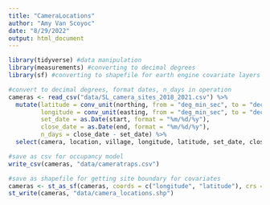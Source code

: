 ```yaml
---
title: "CameraLocations"
author: "Amy Van Scoyoc"
date: "8/29/2022"
output: html_document
---
```


```r
library(tidyverse) #data manipulation
library(measurements) #converting to decimal degrees
library(sf) #converting to shapefile for earth engine covariate layers
```


```r
#convert to decimal degrees, format dates, n_days in operation
cameras <- read_csv("data/SL_camera_sites_2018_2021.csv") %>%
  mutate(latitude = conv_unit(northing, from = "deg_min_sec", to = "dec_deg") %>% as.numeric(),
         longitude = conv_unit(easting, from = "deg_min_sec", to = "dec_deg") %>% as.numeric(), 
         set_date = as.Date(start, format = "%m/%d/%y"),
         close_date = as.Date(end, format = "%m/%d/%y"), 
         n_days = close_date - set_date) %>% 
  select(camera, location, village, longitude, latitude, set_date, close_date, n_days, elevation)
```


```r
#save as csv for occupancy model
write_csv(cameras, "data/cameratraps.csv")

#save as shapefile for getting site boundary for covariates
cameras <- st_as_sf(cameras, coords = c("longitude", "latitude"), crs = 4326)
st_write(cameras, "data/camera_locations.shp")
```


